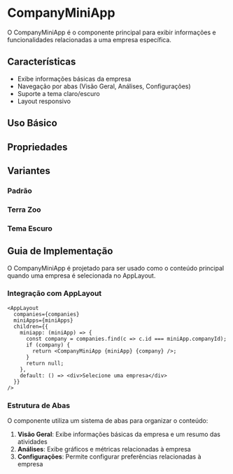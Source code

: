 
<Meta of={CompanyMiniAppStories} />

# CompanyMiniApp

O CompanyMiniApp é o componente principal para exibir informações e funcionalidades relacionadas a uma empresa específica.

## Características

- Exibe informações básicas da empresa
- Navegação por abas (Visão Geral, Análises, Configurações)
- Suporte a tema claro/escuro
- Layout responsivo

## Uso Básico

<Primary />

## Propriedades

<Controls />

## Variantes

### Padrão

<Canvas>
  <Story id="miniapps-companyminiapp--padrão" />
</Canvas>

### Terra Zoo

<Canvas>
  <Story id="miniapps-companyminiapp--terra-zoo" />
</Canvas>

### Tema Escuro

<Canvas>
  <Story id="miniapps-companyminiapp--tema-escuro" />
</Canvas>

## Guia de Implementação

O CompanyMiniApp é projetado para ser usado como o conteúdo principal quando uma empresa é selecionada no AppLayout.

### Integração com AppLayout

```svelte
<AppLayout
  companies={companies}
  miniApps={miniApps}
  children={{
    miniapp: (miniApp) => {
      const company = companies.find(c => c.id === miniApp.companyId);
      if (company) {
        return <CompanyMiniApp {miniApp} {company} />;
      }
      return null;
    },
    default: () => <div>Selecione uma empresa</div>
  }}
/>
```

### Estrutura de Abas

O componente utiliza um sistema de abas para organizar o conteúdo:

1. **Visão Geral**: Exibe informações básicas da empresa e um resumo das atividades
2. **Análises**: Exibe gráficos e métricas relacionadas à empresa
3. **Configurações**: Permite configurar preferências relacionadas à empresa
